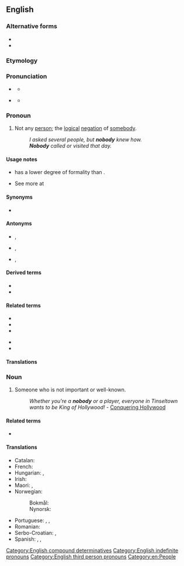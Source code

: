 ==English==

===Alternative forms===
* {{l|en|nobuddy}}
* {{l|en|nobudy}}

===Etymology===
{{compound|no|body|lang=en}}

===Pronunciation===
* {{a|UK}} {{IPA|/ˈnəʊ.bə.di/|/ˈnəʊ.bɒ.di/|lang=en}}
** {{audio|En-uk-nobody.ogg|Audio (UK)|lang=en}}
* {{a|US}} {{IPA|/ˈnoʊ.bə.di/|/ˈnoʊ.bɑ.di/|lang=en}}
** {{audio|en-us-nobody.ogg|Audio (US)|lang=en}}

===Pronoun===
{{en-pron}}

# Not any [[person]]; the [[logical]] [[negation]] of [[somebody]].
#: ''I asked several people, but '''nobody''' knew how.''
#: '''''Nobody''' called or visited that day.''

====Usage notes====
* {{m|en||Nobody}} has a lower degree of formality than {{m|en|no one}}.
* See more at {{m|en|no one}}

====Synonyms====
* {{l|en|no one}}

====Antonyms====
* {{l|en|anybody}}, {{l|en|anyone}}
* {{l|en|everybody}}, {{l|en|everyone}}
* {{l|en|somebody}}, {{l|en|someone}}

====Derived terms====
* {{l|en|nobody ever went broke underestimating the intelligence of the American people}}
* {{l|en|nobody's fool}}

====Related terms====
{{rel-top|Terms related to ''nobody''}}
* {{l|en|anybody}}
* {{l|en|everybody}}
* {{l|en|somebody}}
{{rel-mid}}
* {{l|en|nowhere}}
* {{l|en|nothing}}
{{rel-bottom}}

====Translations====
{{trans-see|not any person; the logical negation of somebody|no one}}

===Noun===
{{en-noun|nobodies}}

# Someone who is not important or well-known.
#: ''Whether you're a '''nobody''' or a player, everyone in Tinseltown wants to be King of Hollywood!'' - [http://www.conqueringhollywood.com/ Conquering Hollywood]

====Related terms====
* {{l|en|nonentity}}

====Translations====
{{trans-top|unimportant person}}
* Catalan: {{t|ca|ningú|m|f}}
* French: {{t+|fr|moins-que-rien|m}}
* Hungarian: {{t+|hu|senki}}, {{t|hu|nímand}}
* Irish: {{t|ga|neamhdhuine|m}}
* Maori: {{t|mi|kurumetometo}}, {{t|mi|roromore}}
* Norwegian:
*: Bokmål: {{t+|nb|null|n|m}}
*: Nynorsk: {{t|nn|null|n|m}}
{{trans-mid}}
* Portuguese: {{t+|pt|joão-ninguém|m}}, {{t+|pt|zé-ninguém|m}}, {{t+|pt|ninguém|m}}
* Romanian: {{t+|ro|nimeni}}
* Serbo-Croatian: {{t|sh|нико и ништа|m|tr=niko i ništa|sc=Cyrl}}, {{t|sh|нико|m|tr=niko|sc=Cyrl}}
* Spanish: {{t+|es|don nadie|m}}, {{t+|es|pelagatos|m|f}}, {{t|es|andoba}}
{{trans-bottom}}

[[Category:English compound determinatives]]
[[Category:English indefinite pronouns]]
[[Category:English third person pronouns]]
[[Category:en:People]]